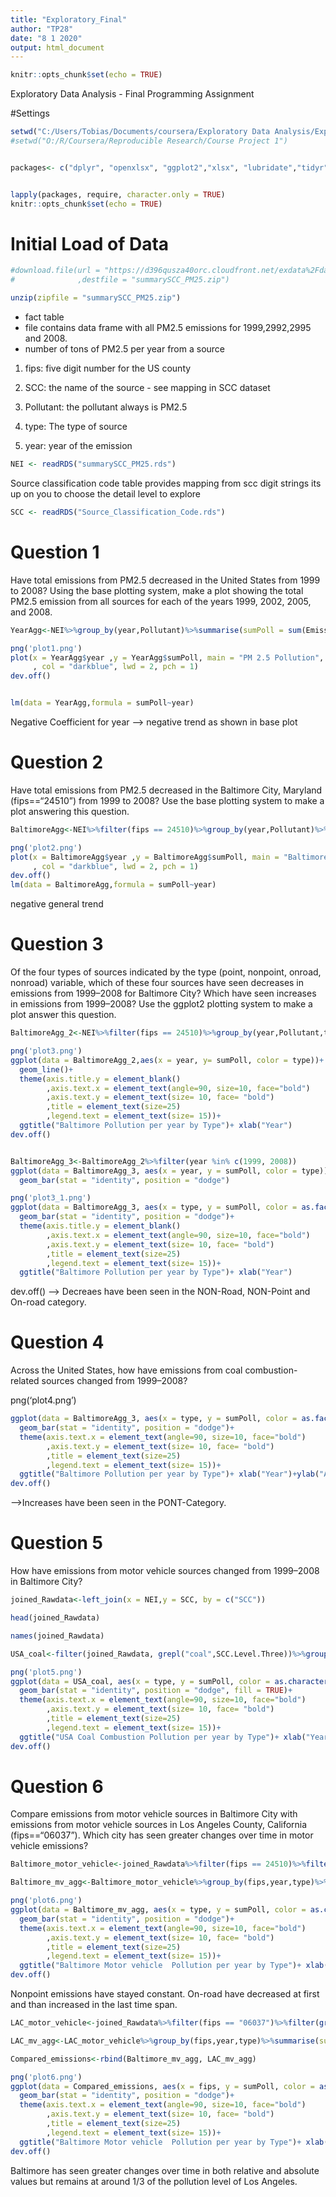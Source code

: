 ```yaml
---
title: "Exploratory_Final"
author: "TP28"
date: "8 1 2020"
output: html_document
---
```


```r
knitr::opts_chunk$set(echo = TRUE)
```



Exploratory Data Analysis - Final Programming Assignment


#Settings

```r
setwd("C:/Users/Tobias/Documents/coursera/Exploratory Data Analysis/Explo_D_a")
#setwd("O:/R/Coursera/Reproducible Research/Course Project 1")


packages<- c("dplyr", "openxlsx", "ggplot2","xlsx", "lubridate","tidyr")


lapply(packages, require, character.only = TRUE)
knitr::opts_chunk$set(echo = TRUE)
```


# Initial Load of Data

```r
#download.file(url = "https://d396qusza40orc.cloudfront.net/exdata%2Fdata%2FNEI_data.zip"
#              ,destfile = "summarySCC_PM25.zip")

unzip(zipfile = "summarySCC_PM25.zip")
```


* fact table
* file contains data frame with all PM2.5 emissions for 1999,2992,2995 and 2008.
* number of tons of PM2.5 per year from a source

1. fips: five digit number for the US county

2. SCC: the name of the source - see mapping in SCC dataset

3. Pollutant: the pollutant always is PM2.5

4. type: The type of source

5. year: year of the emission

```r
NEI <- readRDS("summarySCC_PM25.rds")
```


 Source classification code table
 provides mapping from scc digit strings
 its up on you to choose the detail level to explore 
```r
SCC <- readRDS("Source_Classification_Code.rds")
```

# Question 1 
Have total emissions from PM2.5 decreased in the United States from 1999 to 2008? Using the base plotting system, make a plot showing the total PM2.5 emission from all sources for each of the years 1999, 2002, 2005, and 2008.
```r
YearAgg<-NEI%>%group_by(year,Pollutant)%>%summarise(sumPoll = sum(Emissions))

png('plot1.png')
plot(x = YearAgg$year ,y = YearAgg$sumPoll, main = "PM 2.5 Pollution", xlab = "Year", ylab = "Pollution"
     , col = "darkblue", lwd = 2, pch = 1)
dev.off()


lm(data = YearAgg,formula = sumPoll~year)
```
Negative Coefficient for year --> negative trend as shown in base plot

# Question 2
Have total emissions from PM2.5 decreased in the Baltimore City, Maryland (\color{red}{\verb|fips == "24510"|}fips=="24510") from 1999 to 2008? Use the base plotting system to make a plot answering this question.

```r
BaltimoreAgg<-NEI%>%filter(fips == 24510)%>%group_by(year,Pollutant)%>%summarise(sumPoll = sum(Emissions))

png('plot2.png')
plot(x = BaltimoreAgg$year ,y = BaltimoreAgg$sumPoll, main = "Baltimore PM 2.5 Pollution", xlab = "Year", ylab = "Pollution"
     , col = "darkblue", lwd = 2, pch = 1)
dev.off()
lm(data = BaltimoreAgg,formula = sumPoll~year)
```
negative general trend


# Question 3
Of the four types of sources indicated by the \color{red}{\verb|type|}type (point, nonpoint, onroad, nonroad) variable, which of these four sources have seen decreases in emissions from 1999–2008 for Baltimore City? Which have seen increases in emissions from 1999–2008? Use the ggplot2 plotting system to make a plot answer this question.

```r
BaltimoreAgg_2<-NEI%>%filter(fips == 24510)%>%group_by(year,Pollutant,type)%>%summarise(sumPoll = sum(Emissions))

png('plot3.png')
ggplot(data = BaltimoreAgg_2,aes(x = year, y= sumPoll, color = type))+
  geom_line()+
  theme(axis.title.y = element_blank()
        ,axis.text.x = element_text(angle=90, size=10, face="bold")
        ,axis.text.y = element_text(size= 10, face= "bold")
        ,title = element_text(size=25)
        ,legend.text = element_text(size= 15))+
  ggtitle("Baltimore Pollution per year by Type")+ xlab("Year")
dev.off()


BaltimoreAgg_3<-BaltimoreAgg_2%>%filter(year %in% c(1999, 2008))
ggplot(data = BaltimoreAgg_3, aes(x = year, y = sumPoll, color = type))+
  geom_bar(stat = "identity", position = "dodge")

png('plot3_1.png')
ggplot(data = BaltimoreAgg_3, aes(x = type, y = sumPoll, color = as.factor(year)))+
  geom_bar(stat = "identity", position = "dodge")+
  theme(axis.title.y = element_blank()
        ,axis.text.x = element_text(angle=90, size=10, face="bold")
        ,axis.text.y = element_text(size= 10, face= "bold")
        ,title = element_text(size=25)
        ,legend.text = element_text(size= 15))+
  ggtitle("Baltimore Pollution per year by Type")+ xlab("Year")
```
dev.off()
 --> Decreaes have been seen in the NON-Road, NON-Point and On-road category. 



# Question 4
Across the United States, how have emissions from coal combustion-related sources changed from 1999–2008?

png('plot4.png')
```r
ggplot(data = BaltimoreAgg_3, aes(x = type, y = sumPoll, color = as.factor(year)))+
  geom_bar(stat = "identity", position = "dodge")+
  theme(axis.text.x = element_text(angle=90, size=10, face="bold")
        ,axis.text.y = element_text(size= 10, face= "bold")
        ,title = element_text(size=25)
        ,legend.text = element_text(size= 15))+
  ggtitle("Baltimore Pollution per year by Type")+ xlab("Year")+ylab("Amount of Pollution")
dev.off()
```

 -->Increases have been seen in the PONT-Category.

# Question 5
How have emissions from motor vehicle sources changed from 1999–2008 in Baltimore City?

```r
joined_Rawdata<-left_join(x = NEI,y = SCC, by = c("SCC"))

head(joined_Rawdata)

names(joined_Rawdata)

USA_coal<-filter(joined_Rawdata, grepl("coal",SCC.Level.Three))%>%group_by(year,type)%>%summarise(sumPoll = sum(Emissions))

png('plot5.png')
ggplot(data = USA_coal, aes(x = type, y = sumPoll, color = as.character(year)))+
  geom_bar(stat = "identity", position = "dodge", fill = TRUE)+
  theme(axis.text.x = element_text(angle=90, size=10, face="bold")
        ,axis.text.y = element_text(size= 10, face= "bold")
        ,title = element_text(size=25)
        ,legend.text = element_text(size= 15))+
  ggtitle("USA Coal Combustion Pollution per year by Type")+ xlab("Year")+ylab("Amount of Pollution")
dev.off()
```






# Question 6
Compare emissions from motor vehicle sources in Baltimore City with emissions from motor vehicle sources in Los Angeles County, California (\color{red}{\verb|fips == "06037"|}fips=="06037"). Which city has seen greater changes over time in motor vehicle emissions?

```r
Baltimore_motor_vehicle<-joined_Rawdata%>%filter(fips == 24510)%>%filter(grepl("Motor", SCC.Level.Three ))

Baltimore_mv_agg<-Baltimore_motor_vehicle%>%group_by(fips,year,type)%>%summarise(sumPoll = sum(Emissions))

png('plot6.png')
ggplot(data = Baltimore_mv_agg, aes(x = type, y = sumPoll, color = as.character(year)))+
  geom_bar(stat = "identity", position = "dodge")+
  theme(axis.text.x = element_text(angle=90, size=10, face="bold")
        ,axis.text.y = element_text(size= 10, face= "bold")
        ,title = element_text(size=25)
        ,legend.text = element_text(size= 15))+
  ggtitle("Baltimore Motor vehicle  Pollution per year by Type")+ xlab("Year")+ylab("Amount of Pollution")
dev.off()
```

 Nonpoint emissions have stayed constant. On-road have decreased at first and than increased in the last time span.

```r
LAC_motor_vehicle<-joined_Rawdata%>%filter(fips == "06037")%>%filter(grepl("Motor", SCC.Level.Three ))

LAC_mv_agg<-LAC_motor_vehicle%>%group_by(fips,year,type)%>%summarise(sumPoll = sum(Emissions))

Compared_emissions<-rbind(Baltimore_mv_agg, LAC_mv_agg)

png('plot6.png')
ggplot(data = Compared_emissions, aes(x = fips, y = sumPoll, color = as.character(year)))+
  geom_bar(stat = "identity", position = "dodge")+
  theme(axis.text.x = element_text(angle=90, size=10, face="bold")
        ,axis.text.y = element_text(size= 10, face= "bold")
        ,title = element_text(size=25)
        ,legend.text = element_text(size= 15))+
  ggtitle("Baltimore Motor vehicle  Pollution per year by Type")+ xlab("Year")+ylab("Amount of Pollution")
dev.off()
```

 Baltimore has seen greater changes over time in both relative and absolute values but remains at around  1/3 of the pollution level of Los Angeles. 







